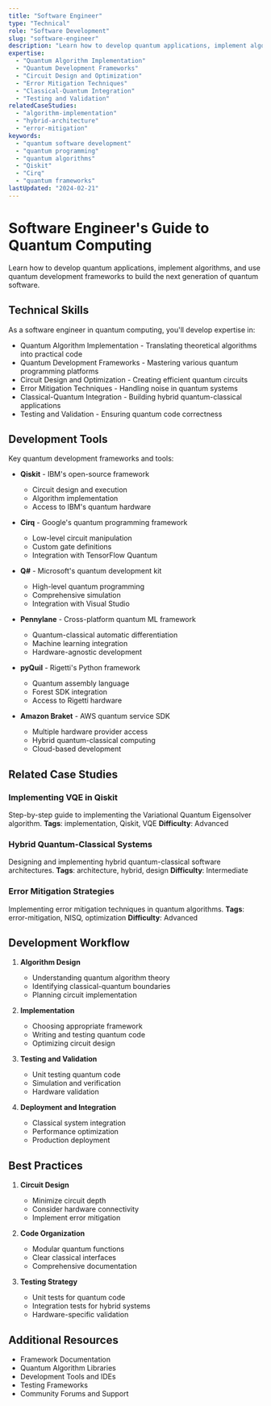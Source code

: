 ```yaml
---
title: "Software Engineer"
type: "Technical"
role: "Software Development"
slug: "software-engineer"
description: "Learn how to develop quantum applications, implement algorithms, and use quantum development frameworks to build the next generation of quantum software."
expertise:
  - "Quantum Algorithm Implementation"
  - "Quantum Development Frameworks"
  - "Circuit Design and Optimization"
  - "Error Mitigation Techniques"
  - "Classical-Quantum Integration"
  - "Testing and Validation"
relatedCaseStudies:
  - "algorithm-implementation"
  - "hybrid-architecture"
  - "error-mitigation"
keywords:
  - "quantum software development"
  - "quantum programming"
  - "quantum algorithms"
  - "Qiskit"
  - "Cirq"
  - "quantum frameworks"
lastUpdated: "2024-02-21"
---
```


# Software Engineer's Guide to Quantum Computing

Learn how to develop quantum applications, implement algorithms, and use quantum development frameworks to build the next generation of quantum software.

## Technical Skills

As a software engineer in quantum computing, you'll develop expertise in:

- Quantum Algorithm Implementation - Translating theoretical algorithms into practical code
- Quantum Development Frameworks - Mastering various quantum programming platforms
- Circuit Design and Optimization - Creating efficient quantum circuits
- Error Mitigation Techniques - Handling noise in quantum systems
- Classical-Quantum Integration - Building hybrid quantum-classical applications
- Testing and Validation - Ensuring quantum code correctness

## Development Tools

Key quantum development frameworks and tools:

- **Qiskit** - IBM's open-source framework
  - Circuit design and execution
  - Algorithm implementation
  - Access to IBM's quantum hardware

- **Cirq** - Google's quantum programming framework
  - Low-level circuit manipulation
  - Custom gate definitions
  - Integration with TensorFlow Quantum

- **Q#** - Microsoft's quantum development kit
  - High-level quantum programming
  - Comprehensive simulation
  - Integration with Visual Studio

- **Pennylane** - Cross-platform quantum ML framework
  - Quantum-classical automatic differentiation
  - Machine learning integration
  - Hardware-agnostic development

- **pyQuil** - Rigetti's Python framework
  - Quantum assembly language
  - Forest SDK integration
  - Access to Rigetti hardware

- **Amazon Braket** - AWS quantum service SDK
  - Multiple hardware provider access
  - Hybrid quantum-classical computing
  - Cloud-based development

## Related Case Studies

### Implementing VQE in Qiskit
Step-by-step guide to implementing the Variational Quantum Eigensolver algorithm.
**Tags**: implementation, Qiskit, VQE
**Difficulty**: Advanced

### Hybrid Quantum-Classical Systems
Designing and implementing hybrid quantum-classical software architectures.
**Tags**: architecture, hybrid, design
**Difficulty**: Intermediate

### Error Mitigation Strategies
Implementing error mitigation techniques in quantum algorithms.
**Tags**: error-mitigation, NISQ, optimization
**Difficulty**: Advanced

## Development Workflow

1. **Algorithm Design**
   - Understanding quantum algorithm theory
   - Identifying classical-quantum boundaries
   - Planning circuit implementation

2. **Implementation**
   - Choosing appropriate framework
   - Writing and testing quantum code
   - Optimizing circuit design

3. **Testing and Validation**
   - Unit testing quantum code
   - Simulation and verification
   - Hardware validation

4. **Deployment and Integration**
   - Classical system integration
   - Performance optimization
   - Production deployment

## Best Practices

1. **Circuit Design**
   - Minimize circuit depth
   - Consider hardware connectivity
   - Implement error mitigation

2. **Code Organization**
   - Modular quantum functions
   - Clear classical interfaces
   - Comprehensive documentation

3. **Testing Strategy**
   - Unit tests for quantum code
   - Integration tests for hybrid systems
   - Hardware-specific validation

## Additional Resources

- Framework Documentation
- Quantum Algorithm Libraries
- Development Tools and IDEs
- Testing Frameworks
- Community Forums and Support